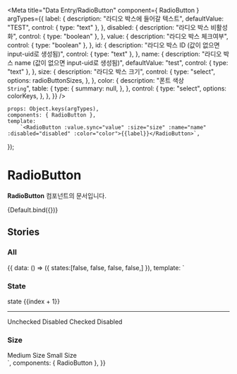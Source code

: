 
<Meta
    title="Data Entry/RadioButton"
    component={ RadioButton }
    argTypes={{
        label: {
            description: "라디오 박스에 들어갈 텍스트",
            defaultValue: "TEST",
            control: { type: "text" },
        },
        disabled: {
            description: "라디오 박스 비활성화",
            control: { type: "boolean" },
        },
        value: {
            description: "라디오 박스 체크여부",
            control: { type: "boolean" },
        },
        id: {
            description: "라디오 박스 ID (값이 없으면 input-uid로 생성됨)",
            control: { type: "text" },
        },
        name: {
            description: "라디오 박스 name (값이 없으면 input-uid로 생성됨)",
            defaultValue: "test",
            control: { type: "text" },
        },
        size: {
            description: "라디오 박스 크기",
            control: {
                type: "select",
                options: radioButtonSizes,
            },
        },
        color: {
          description: "폰트 색상<br/>`String`",
          table: {
            type: {
              summary: null,
            },
          },
          control: {
            type: "select",
            options: colorKeys,
          },
        },
    }}
/>


    props: Object.keys(argTypes),
    components: { RadioButton },
    template:
        `<RadioButton :value.sync="value" :size="size" :name="name" :disabled="disabled" :color="color">{{label}}</RadioButton>`,
});

# RadioButton

**RadioButton** 컴포넌트의 문서입니다.

<Story name="Default" height="100px">
    {Default.bind({})}
</Story>

<ArgsTable story="Default" />

## Stories
### All

<Canvas>
    <Story name="All" height="100px">
        {{
         data: () => ({
            states:[false, false, false, false,]
        }),
            template: `
                <div>
                    <div>
                        <h3 class="mb-12">State</h3>
                        <RadioButton
                            v-for="(state,index) in states"
                            :key="index"
                            name="state"
                            :value=state>
                            state {{index + 1}}
                        </RadioButton>
                        <hr/>
                        <RadioButton disabled name="disabled" :value="false">Unchecked Disabled</RadioButton>
                        <RadioButton :value="true" disabled name="disabled">Checked Disabled</RadioButton>
                    </div>
                    <div class="mt-20">
                        <h3 class="mb-12">Size</h3>
                        <RadioButton size="medium" class="mb-4" name="size">Medium Size</RadioButton>
                        <RadioButton size="small" class="mb-4" name="size">Small Size</RadioButton>
                    </div>
                </div>
            `,
            components: { RadioButton },
        }}
    </Story>
</Canvas>

